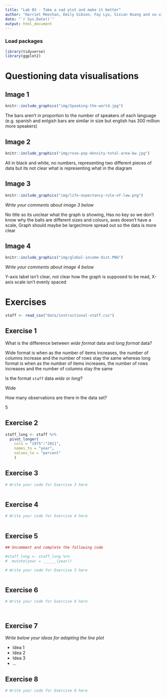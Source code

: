 ```yaml
---
title: "Lab 03 - Take a sad plot and make it better"
author: "Harriet Meechan, Emily Gibson, Fay Lyu, Sixian Huang and xu xinyue - IDS-Group 5"
date: "`r Sys.Date()`"
output: html_document
---
```


### Load packages

```r
library(tidyverse)
library(ggplot2)
```


# Questioning data visualisations

## Image 1

```r
knitr::include_graphics("img/Speaking-the-world.jpg")
```

The bars aren't in proportion to the number of speakers of each language (e.g. spanish and enlgish bars are similar in size but english has 300 million more speakers)





## Image 2

```r
knitr::include_graphics("img/rose-pop-density-total-area-bw.jpg")
```

All in black and white, no numbers, representing two different pieces of data but its not clear what is representing what in the diagram 




## Image 3

```r
knitr::include_graphics("img/life-expectancy-rule-of-law.png")
```

_Write your comments about image 3 below_

No title so its unclear what the graph is showing, Has no key so we don't know why the balls are different sizes and colours, axes doesn't have a scale, Graph should maybe be larger/more spread out so the data is more clear 



## Image 4

```r
knitr::include_graphics("img/global-income-dist.PNG")
```

_Write your comments about image 4 below_

Y-axis label isn't clear, not clear how the graph is supposed to be read, X-axis scale isn't evenly spaced


# Exercises

```r
staff <- read_csv("data/instructional-staff.csv")
```


## Exercise 1

What is the difference between *wide format* data and *long format* data?

Wide format is when as the number of items increases, the number of columns increase and the number of rows stay the same whereas long format is when as the number of items increases, the number of rows increases and the number of columns stay the same 



Is the format `staff` data *wide* or *long*?

Wide

How many observations are there in the data set?

5


## Exercise 2

```r

staff_long <- staff %>%
  pivot_longer(
    cols = "1975":"2011", 
    names_to = "year",
    values_to = "percent"
    )

```


## Exercise 3

```r
# Write your code for Exercise 3 here



```

## Exercise 4

```r
# Write your code for Exercise 4 here



```

## Exercise 5

```r
## Uncomment and complete the following code

#staff_long <- staff_long %>%
#  mutate(year = ______(year))
```


```r
# Write your code for Exercise 5 here



```

## Exercise 6

```r
# Write your code for Exercise 6 here




```

## Exercise 7

_Write below your ideas for adapting the line plot_

* Idea 1
* Idea 2
* Idea 3
* ...


## Exercise 8

```r
# Write your code for Exercise 8 here



```


